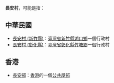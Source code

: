'''長安村'''，可能是指：

==中華民國==
*[[長安村_(新竹縣)|長安村 (新竹縣)]]：[[臺灣省|臺灣省]][[新竹縣|新竹縣]][[湖口鄉|湖口鄉]]一個行政村
*[[長安村_(彰化縣)|長安村 (彰化縣)]]：[[臺灣省|臺灣省]][[彰化縣|彰化縣]][[竹塘鄉_(台灣)|竹塘鄉]]一個行政村

==香港==
*[[長安邨|長安邨]]：[[香港|香港]]的一個[[香港公共屋邨|公共屋邨]]

{{Disambig|Cat=三字村名消歧义}}